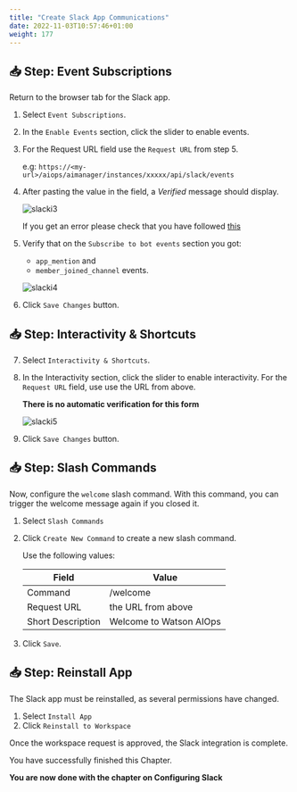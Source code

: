 ```yaml
---
title: "Create Slack App Communications"
date: 2022-11-03T10:57:46+01:00
weight: 177
---
```




## 📥 Step: Event Subscriptions



Return to the browser tab for the Slack app. 


1. Select `Event Subscriptions`.

2. In the `Enable Events` section, click the slider to enable events. 

3. For the Request URL field use the `Request URL` from step 5.

	e.g: `https://<my-url>/aiops/aimanager/instances/xxxxx/api/slack/events`

4. After pasting the value in the field, a *Verified* message should display.

	![slacki3](/images/slack/slacki3.png)

	If you get an error please check that you have followed [this](../../README_INSTALLATION.md#62-create-valid-cp4waiops-certificate-optional)

5. Verify that on the `Subscribe to bot events` section you got:

	*  `app_mention` and 
	*  `member_joined_channel` events.

	![slacki4](/images/slack/slacki4.png)

6. Click `Save Changes` button.



## 📥 Step: Interactivity & Shortcuts



7. Select `Interactivity & Shortcuts`. 

8. In the Interactivity section, click the slider to enable interactivity. For the `Request URL` field, use use the URL from above.

	**There is no automatic verification for this form**

	![slacki5](/images/slack/slacki5.png)

9. Click `Save Changes` button.


## 📥 Step: Slash Commands



Now, configure the `welcome` slash command. With this command, you can trigger the welcome message again if you closed it. 

1. Select  `Slash Commands`

2. Click `Create New Command` to create a new slash command. 

	Use the following values:
	
	
	| Field | Value |
	| --- | --- |
	|Command| /welcome|
	|Request URL|the URL from above|
	|Short Description| Welcome to Watson AIOps|

3. Click `Save`.


## 📥 Step: Reinstall App



The Slack app must be reinstalled, as several permissions have changed. 

1. Select `Install App` 
2. Click `Reinstall to Workspace`

Once the workspace request is approved, the Slack integration is complete. 



<InlineNotification kind="success">

You have successfully finished this Chapter.

**You are now done with the chapter on  Configuring Slack**


</InlineNotification>


